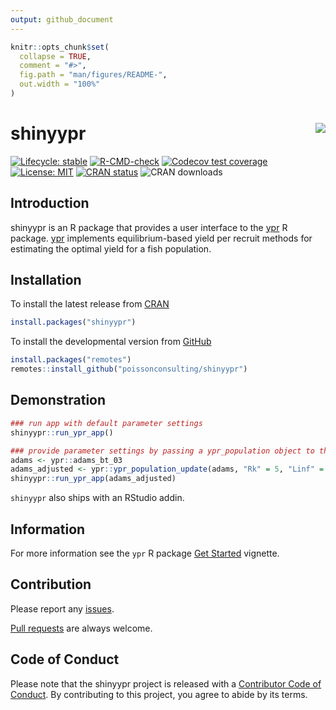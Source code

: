 ```yaml
---
output: github_document
---
```


<!-- README.md is generated from README.Rmd. Please edit that file -->

```r
knitr::opts_chunk$set(
  collapse = TRUE,
  comment = "#>",
  fig.path = "man/figures/README-",
  out.width = "100%"
)
```

# shinyypr <img src="man/figures/logo.png" align="right" />

<!-- badges: start -->
[![Lifecycle: stable](https://img.shields.io/badge/lifecycle-stable-brightgreen.svg)](https://lifecycle.r-lib.org/articles/stages.html#stable)
[![R-CMD-check](https://github.com/poissonconsulting/shinyypr/actions/workflows/R-CMD-check.yaml/badge.svg)](https://github.com/poissonconsulting/shinyypr/actions/workflows/R-CMD-check.yaml)
[![Codecov test coverage](https://codecov.io/gh/poissonconsulting/shinyypr/graph/badge.svg)](https://app.codecov.io/gh/poissonconsulting/shinyypr)
[![License: MIT](https://img.shields.io/badge/License-MIT-green.svg)](https://opensource.org/licenses/MIT)
<!-- [![Tinyverse status](https://tinyverse.netlify.com/badge/shinyypr)](https://CRAN.R-project.org/package=shinyypr) -->
[![CRAN status](https://www.r-pkg.org/badges/version/shinyypr)](https://cran.r-project.org/package=shinyypr)
![CRAN downloads](https://cranlogs.r-pkg.org/badges/shinyypr)
<!-- badges: end -->

## Introduction
shinyypr is an R package that provides a user interface to the [ypr](https://github.com/poissonconsulting/ypr) R package. [ypr](https://github.com/poissonconsulting/ypr) implements equilibrium-based yield per recruit methods for estimating the optimal yield for a fish population.

## Installation

To install the latest release from [CRAN](https://cran.r-project.org)
```r
install.packages("shinyypr")
```

To install the developmental version from [GitHub](https://github.com/poissonconsulting/shinyypr)
```r
install.packages("remotes")
remotes::install_github("poissonconsulting/shinyypr")
```

## Demonstration
```r
### run app with default parameter settings
shinyypr::run_ypr_app()

### provide parameter settings by passing a ypr_population object to the run_ypr_app function
adams <- ypr::adams_bt_03
adams_adjusted <- ypr::ypr_population_update(adams, "Rk" = 5, "Linf" = 140)
shinyypr::run_ypr_app(adams_adjusted)
```

`shinyypr` also ships with an RStudio addin. 

## Information

For more information see the `ypr` R package [Get Started](https://poissonconsulting.github.io/ypr/articles/ypr.html) vignette.

## Contribution

Please report any [issues](https://github.com/poissonconsulting/shinyypr/issues).

[Pull requests](https://github.com/poissonconsulting/shinyypr/pulls) are always welcome.

## Code of Conduct

Please note that the shinyypr project is released with a [Contributor Code of Conduct](https://contributor-covenant.org/version/2/0/CODE_OF_CONDUCT.html). By contributing to this project, you agree to abide by its terms.
